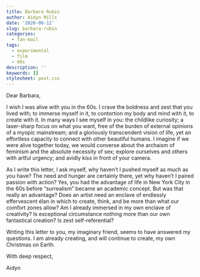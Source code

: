 ```yaml
---
title: Barbara Rubin
author: Aidyn Mills
date: '2020-06-12'
slug: barbara-rubin
categories:
  - fan-mail
tags:
  - experimental
  - film
  - 60s
description: ''
keywords: []
stylesheet: post.css
---
```


Dear Barbara,

I wish I was alive with you in the 60s. I crave the boldness and zest that you lived with; to immerse myself in it, to contortion my body and mind with it, to create with it. In many ways I see myself in you: the childlike curiosity; a laser-sharp focus on what you want, free of the burden of external opinions of a myopic mainstream; and a gloriously transcendent vision of life, yet an effortless capacity to connect with other beautiful humans. I imagine if we were alive together today, we would converse about the archaism of feminism and the absolute necessity of sex; explore ourselves and others with artful urgency; and avidly kiss in front of your camera.

As I write this letter, I ask myself, why haven’t I pushed myself as much as you have? The need and hunger are certainly there, yet why haven’t I paired passion with action? Yes, you had the advantage of life in New York City in the 60s before “surrealism” became an academic concept. But was that really an advantage? Does an artist need an enclave of endlessly effervescent élan in which to create, think, and be more than what our comfort zones allow? Am I already immersed in my own enclave of creativity? Is exceptional circumstance nothing more than our own fantastical creation? Is zest self-referential? 

Writing this letter to you, my imaginary friend, seems to have answered my questions. I am already creating, and will continue to create, my own Christmas on Earth.



With deep respect,

Aidyn
